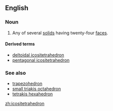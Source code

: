 ==English==

===Noun===
{{en-noun|pl2=icositetrahedra}}

# {{context|mathematics}} Any of several [[solid]]s having twenty-four [[face]]s.

====Derived terms====
*[[deltoidal icositetrahedron]]
*[[pentagonal icositetrahedron]]

===See also===
*[[trapezohedron]]
*[[small triakis octahedron]]
*[[tetrakis hexahedron]]

[[zh:icositetrahedron]]
